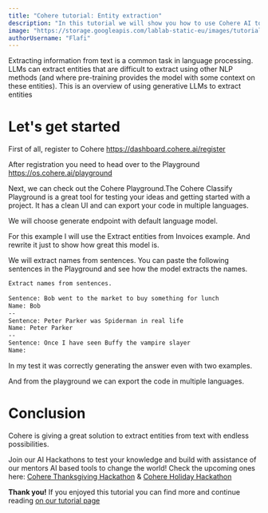 ```yaml
---
title: "Cohere tutorial: Entity extraction"
description: "In this tutorial we will show you how to use Cohere AI to extract entities from text."
image: "https://storage.googleapis.com/lablab-static-eu/images/tutorials/cohere_entity_extraction.jpg"
authorUsername: "Flafi"
---
```

 
Extracting information from text is a common task in language processing.
LLMs can extract entities that are difficult to extract using other NLP methods (and where pre-training provides the model with some context on these entities).
This is an overview of using generative LLMs to extract entities
 
# Let's get started
 
First of all, register to Cohere https://dashboard.cohere.ai/register
 
After registration you need to head over to the Playground https://os.cohere.ai/playground
 
Next, we can check out the Cohere Playground.The Cohere Classify Playground is a great tool for testing your ideas and getting started with a project. It has a clean UI and can export your code in multiple languages.
 
We will choose generate endpoint with default language model.
 
 
For this example I will use the Extract entities from Invoices example. And rewrite it just to show how great this model is.
 
We will extract names from sentences. You can paste the following sentences in the Playground and see how the model extracts the names.
 
 
```bash
Extract names from sentences.
 
Sentence: Bob went to the market to buy something for lunch
Name: Bob
--
Sentence: Peter Parker was Spiderman in real life
Name: Peter Parker
--
Sentence: Once I have seen Buffy the vampire slayer
Name:
```
 
In my test it was correctly generating the answer even with two examples.
 
And from the playground we can export the code in multiple languages.
 
# Conclusion
 
Cohere is giving a great solution to extract entities from text with endless possibilities.
 
Join our AI Hackathons to test your knowledge and build with assistance of our mentors AI based tools to change the world! Check the upcoming ones here: [Cohere Thanksgiving Hackathon](https://lablab.ai/event/cohere-thanksgiving-hackathon) &
[Cohere Holiday Hackathon](https://lablab.ai/event/cohere-holiday-hackathon)
 
**Thank you!** If you enjoyed this tutorial you can find more and continue reading [on our tutorial page](https://lablab.ai/t/) 
